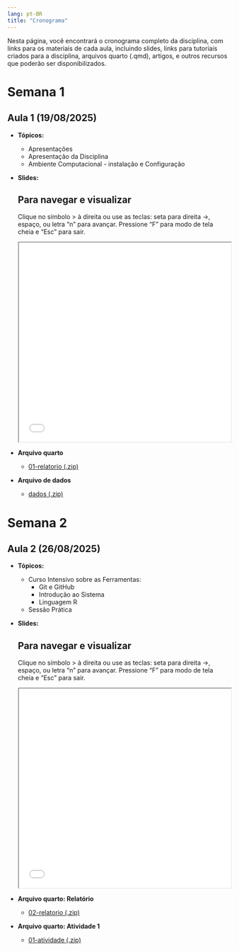 ```yaml
---
lang: pt-BR
title: "Cronograma"
---
```


Nesta página, você encontrará o cronograma completo da disciplina, com
links para os materiais de cada aula, incluindo slides, links para 
tutoriais criados para a disciplina, arquivos quarto (.qmd), 
artigos, e outros recursos que poderão ser disponibilizados.


# Semana 1

## Aula 1 (19/08/2025) 

- **Tópicos:**
  
  - Apresentações
  - Apresentação da Disciplina
  - Ambiente Computacional - instalação e Configuração


- **Slides:**

  ::: {.callout-tip}
  ## Para navegar e visualizar 
  
  Clique no símbolo > à direita ou use as teclas: seta para direita →, espaço, 
  ou letra "n" para avançar. Pressione "F" para modo de tela cheia e "Esc" 
  para sair.
  ::: 

  <iframe src="/slides/slides_aula01.html" width="100%" height="450px"></iframe>
  

- **Arquivo quarto**

  - [01-relatorio (.zip)](arquivos/01-relatorio.zip)


- **Arquivo de dados**

  - [dados (.zip)](arquivos/dados.zip)




# Semana 2

## Aula 2 (26/08/2025) 

- **Tópicos:**
  
  - Curso Intensivo sobre as Ferramentas:
    - Git e GitHub
    - Introdução ao Sistema 
    - Linguagem R
  - Sessão Prática


- **Slides:**

  ::: {.callout-tip}
  ## Para navegar e visualizar 
  
  Clique no símbolo > à direita ou use as teclas: seta para direita →, espaço, 
  ou letra "n" para avançar. Pressione "F" para modo de tela cheia e "Esc" 
  para sair.
  ::: 

  <iframe src="/slides/slides_aula02.html" width="100%" height="450px"></iframe>
  

- **Arquivo quarto: Relatório**

  - [02-relatorio (.zip)](arquivos/02-relatorio.zip)


- **Arquivo quarto: Atividade 1**

  - [01-atividade (.zip)](arquivos/01-atividade.zip)




  
 







